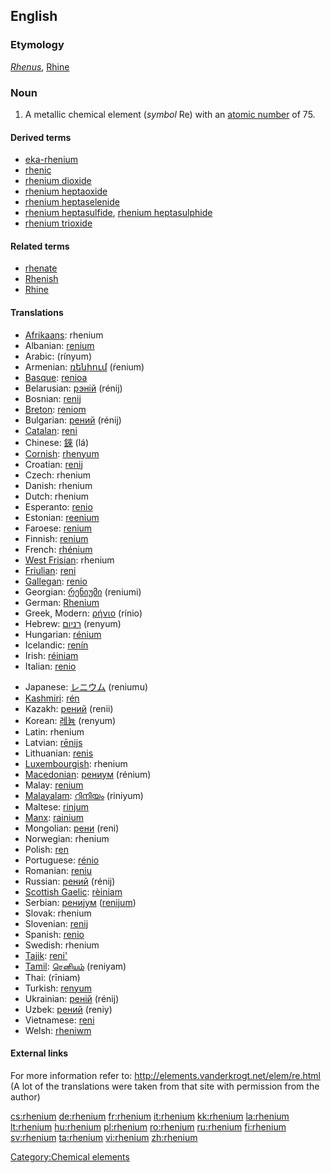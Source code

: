 {{also|Rhenium}}
==English==
{{elements|Re|tungsten|W|osmium|Os}}

===Etymology===
{{etyl|la}} ''[[Rhenus]]'', [[Rhine]]

===Noun===
{{en-noun|-}}
{{wikipedia}}

# A metallic chemical element (''symbol'' Re) with an [[atomic number]] of 75.

====Derived terms====
* [[eka-rhenium]]
* [[rhenic]]
* [[rhenium dioxide]]
* [[rhenium heptaoxide]]
* [[rhenium heptaselenide]]
* [[rhenium heptasulfide]], [[rhenium heptasulphide]]
* [[rhenium trioxide]]

====Related terms====
* [[rhenate]]
* [[Rhenish]]
* [[Rhine]]

====Translations====
{{top}}
* [[Afrikaans]]: rhenium
* Albanian: [[renium]]
* Arabic: {{Arab|[[رنيوم]]}} (rínyum) {{m}}
* Armenian: [[ռենիում]] (ŕenium)
* [[Basque]]: [[renioa]]
* Belarusian: [[рэнiй]] (rénij) {{m}}
* Bosnian: [[renij]]
* [[Breton]]: [[reniom]]
* Bulgarian: [[рений]] (rénij) {{m}}
* [[Catalan]]: [[reni]]
* Chinese: [[錸]] (lá)
* [[Cornish]]: [[rhenyum]]
* Croatian: [[renij]]
* Czech: rhenium
* Danish: rhenium
* Dutch: rhenium {{n}}
* Esperanto: [[renio]]
* Estonian: [[reenium]]
* Faroese: [[renium]]
* Finnish: [[renium]]
* French: [[rhénium]] {{m}}
* [[West Frisian]]: rhenium
* [[Friulian]]: [[reni]]
* [[Gallegan]]: [[renio]]
* Georgian: [[რენიუმი]] (reniumi)
* German: [[Rhenium]] {{n}}
* Greek, Modern: [[ρήνιο]] (rínio) {{n}}
* Hebrew: [[רניום]] (renyum) {{m}}
* Hungarian: [[rénium]]
* Icelandic: [[renín]]
* Irish: [[réiniam]]
* Italian: [[renio]] {{m}}
{{mid}}
* Japanese: [[レニウム]] (reniumu)
* [[Kashmiri]]: [[rén]]
* Kazakh: [[рений]] (renii)
* Korean: [[레늄]] (renyum)
* Latin: rhenium
* Latvian: [[rēnijs]]
* Lithuanian: [[renis]]
* [[Luxembourgish]]: rhenium
* [[Macedonian]]: [[рениум]] (rénium) {{m}}
* Malay: [[renium]]
* [[Malayalam]]: [[റിനിയം]] (riniyum)
* Maltese: [[rinjum]]
* [[Manx]]: [[rainium]]
* Mongolian: [[рени]] (reni)
* Norwegian: rhenium
* Polish: [[ren]] {{m}}
* Portuguese: [[rénio]] {{m}}
* Romanian: [[reniu]] {{n}}
* Russian: [[рений]] (rénij) {{m}}
* [[Scottish Gaelic]]: [[rèiniam]]
* Serbian: [[рениjум]] ([[renijum]]) {{m}}
* Slovak: rhenium
* Slovenian: [[renij]]
* Spanish: [[renio]] {{m}}
* Swedish: rhenium
* [[Tajik]]: [[reni']]
* [[Tamil]]: [[ரெனியம்]] (reniyam)
* Thai: {{Thai|[[รีเนียม]]}} (rīniam)
* Turkish: [[renyum]]
* Ukrainian: [[ренiй]] (rénij) {{m}}
* Uzbek: [[рений]] (reniy)
* Vietnamese: [[reni]]
* Welsh: [[rheniwm]]
{{bottom}}

====External links====
For more information refer to:
http://elements.vanderkrogt.net/elem/re.html
(A lot of the translations were taken from that site with permission from the author)

[[Category:Chemical elements]]

[[cs:rhenium]]
[[de:rhenium]]
[[fr:rhenium]]
[[it:rhenium]]
[[kk:rhenium]]
[[la:rhenium]]
[[lt:rhenium]]
[[hu:rhenium]]
[[pl:rhenium]]
[[ro:rhenium]]
[[ru:rhenium]]
[[fi:rhenium]]
[[sv:rhenium]]
[[ta:rhenium]]
[[vi:rhenium]]
[[zh:rhenium]]